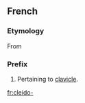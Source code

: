 ==French==

===Etymology===
From {{etyl|grc|fr}}

===Prefix===
{{infl|fr|prefix|sort=cleido}}

# Pertaining to [[clavicle]].

[[fr:cleido-]]